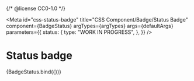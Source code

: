 {/* @license CC0-1.0 */}


<Meta
  id="css-status-badge"
  title="CSS Component/Badge/Status Badge"
  component={BadgeStatus}
  argTypes={argTypes}
  args={defaultArgs}
  parameters={{
    status: {
      type: "WORK IN PROGRESS",
    },
  }}
/>

# Status badge

<Canvas>
  <Story name="Default" args={exampleArgs}>
    {BadgeStatus.bind({})}
  </Story>
</Canvas>

<ArgsTable story="Default" />
